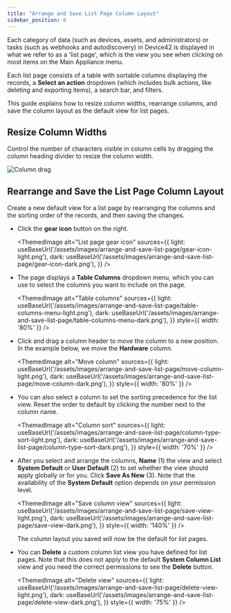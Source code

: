 ```yaml
---
title: "Arrange and Save List Page Column Layout"
sidebar_position: 8
---
```



Each category of data (such as devices, assets, and administrators) or tasks (such as webhooks and autodiscovery) in Device42 is displayed in what we refer to as a 'list page', which is the view you see when clicking on most items on the Main Appliance menu. 

Each list page consists of a table with sortable columns displaying the records, a **Select an action** dropdown (which includes bulk actions, like deleting and exporting items), a search bar, and filters. 

This guide explains how to resize column widths, rearrange columns, and save the column layout as the default view for list pages.

## Resize Column Widths

Control the number of characters visible in column cells by dragging the column heading divider to resize the column width. 

![Column drag](/assets/images/arrange-and-save-list-page/column-drag-trimmed.gif)

## Rearrange and Save the List Page Column Layout

Create a new default view for a list page by rearranging the columns and the sorting order of the records, and then saving the changes.

- Click the **gear icon** button on the right.

    <ThemedImage
    alt="List page gear icon"
    sources={{
        light: useBaseUrl('/assets/images/arrange-and-save-list-page/gear-icon-light.png'),
        dark: useBaseUrl('/assets/images/arrange-and-save-list-page/gear-icon-dark.png'),
    }}
    />

- The page displays a **Table Columns** dropdown menu, which you can use to select the columns you want to include on the page.

    <ThemedImage
    alt="Table columns"
    sources={{
        light: useBaseUrl('/assets/images/arrange-and-save-list-page/table-columns-menu-light.png'),
        dark: useBaseUrl('/assets/images/arrange-and-save-list-page/table-columns-menu-dark.png'),
    }}
    style={{ width: '80%' }} 
    />

- Click and drag a column header to move the column to a new position. In the example below, we move the **Hardware** column.

    <ThemedImage
    alt="Move column"
    sources={{
        light: useBaseUrl('/assets/images/arrange-and-save-list-page/move-column-light.png'),
        dark: useBaseUrl('/assets/images/arrange-and-save-list-page/move-column-dark.png'),
    }}
    style={{ width: '80%' }} 
    />

- You can also select a column to set the sorting precedence for the list view. Reset the order to default by clicking the number next to the column name.

    <ThemedImage
    alt="Column sort"
    sources={{
        light: useBaseUrl('/assets/images/arrange-and-save-list-page/column-type-sort-light.png'),
        dark: useBaseUrl('/assets/images/arrange-and-save-list-page/column-type-sort-dark.png'),
    }}
    style={{ width: '70%' }} 
    />

- After you select and arrange the columns, **Name** (1) the view and select **System Default** or **User Default** (2) to set whether the view should apply globally or for you. Click **Save As New** (3). Note that the availability of the **System Default** option depends on your permission level. 

    <ThemedImage
    alt="Save column view"
    sources={{
        light: useBaseUrl('/assets/images/arrange-and-save-list-page/save-view-light.png'),
        dark: useBaseUrl('/assets/images/arrange-and-save-list-page/save-view-dark.png'),
    }}
    style={{ width: '140%' }} 
    />

    The column layout you saved will now be the default for list pages.

- You can **Delete** a custom column list view you have defined for list pages. Note that this does not apply to the default **System Column List** view and you need the correct permissions to see the **Delete** button.

    <ThemedImage
    alt="Delete view"
    sources={{
        light: useBaseUrl('/assets/images/arrange-and-save-list-page/delete-view-light.png'),
        dark: useBaseUrl('/assets/images/arrange-and-save-list-page/delete-view-dark.png'),
    }}
    style={{ width: '75%' }} 
    />
